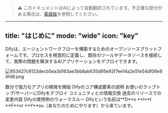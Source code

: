 > ⚠️ このドキュメントはAIによって自動翻訳されています。不正確な部分がある場合は、[英語版](../../../../en/documentation/pages/getting-started/introduction.mdx)を参照してください。

---
title: "はじめに"
mode: "wide"
icon: "key"
---

Difyは、エージェントワークフローを構築するためのオープンソースプラットフォームです。プロセスを視覚的に定義し、既存のツールやデータソースを接続して、実際の問題を解決するAIアプリケーションをデプロイできます。

![853427c8123decb5ea3d163ae3bb8ab635d95e92f7ee14a2e51e54df06e94fd8.png](/images/853427c8123decb5ea3d163ae3bb8ab635d95e92f7ee14a2e51e54df06e94fd8.png)

<CardGroup cols={3}>
  <Card title="クイックスタート" icon="play" href="/en/documentation/pages/getting-started/quick-start">
    数分で強力なアプリの開発を開始
  </Card>
  <Card title="概念" icon="highlighter" iconType="regular" href="/en/documentation/pages/getting-started/key-concepts">
    Difyのコア構成要素の説明
  </Card>
  <Card title="インストール" icon="arrow-down-to-line" href="/en/self-hosting/quick-start/docker-compose">
    お使いのラップトップ/サーバーにDifyをデプロイ
  </Card>
  <Card title="フォーラム" icon="message" href="https://discord.gg/FngNHpbcY7">
    コミュニティとの情報交換
  </Card>
  <Card title="変更履歴" icon="bell" href="https://github.com/langgenius/dify/releases">
    過去のリリースでの変更内容
  </Card>
  <Card title="例" icon="lightbulb" href="/en/documentation/pages/tutorials/customer-service-bot">
    Difyの使用例のウォークスルー
  </Card>
</CardGroup>

<Info>
  Difyという名前は**D**o **I**t **F**or **Y**ou（あなたのためにやります）から来ています。
</Info>